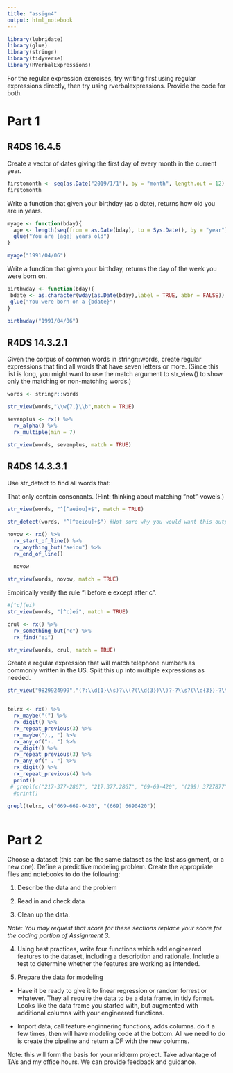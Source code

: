 ```yaml
---
title: "assign4"
output: html_notebook
---
```


```r
library(lubridate)
library(glue)
library(stringr)
library(tidyverse)
library(RVerbalExpressions)
```

For the regular expression exercises, try writing first using regular expressions directly, then try using rverbalexpressions. Provide the code for both. 

# Part 1

## R4DS 16.4.5

Create a vector of dates giving the first day of every month in the current year. 

```r
firstomonth <- seq(as.Date("2019/1/1"), by = "month", length.out = 12)
firstomonth
```


Write a function that given your birthday (as a date), returns how old you are in years.

```r
myage <- function(bday){
  age <- length(seq(from = as.Date(bday), to = Sys.Date(), by = "year"))-1
  glue("You are {age} years old")
}

myage("1991/04/06")
```

Write a function that given your birthday, returns the day of the week you were born on. 

```r

birthwday <- function(bday){
 bdate <- as.character(wday(as.Date(bday),label = TRUE, abbr = FALSE))
 glue("You were born on a {bdate}")
}  

birthwday("1991/04/06")
```

## R4DS 14.3.2.1

Given the corpus of common words in stringr::words, create regular expressions that find all words that have seven letters or more. (Since this list is long, you might want to use the match argument to str_view() to show only the matching or non-matching words.)


```r
words <- stringr::words

str_view(words,"\\w{7,}\\b",match = TRUE)
```


```r

sevenplus <- rx() %>%
  rx_alpha() %>%
  rx_multiple(min = 7)

str_view(words, sevenplus, match = TRUE)

```


## R4DS 14.3.3.1

Use str_detect to find all words that:

That only contain consonants. (Hint: thinking about matching “not”-vowels.)

```r
str_view(words, "^[^aeiou]+$", match = TRUE)

str_detect(words, "^[^aeiou]+$") #Not sure why you would want this output, but it's what the question asked for.
```
```r
novow <- rx() %>%
  rx_start_of_line() %>% 
  rx_anything_but("aeiou") %>% 
  rx_end_of_line()
  
  novow

str_view(words, novow, match = TRUE)
```


Empirically verify the rule “i before e except after c”.

```r
#[^c](ei)
str_view(words, "[^c]ei", match = TRUE)

```

```r

crul <- rx() %>% 
  rx_something_but("c") %>% 
  rx_find("ei")

str_view(words, crul, match = TRUE)
```

Create a regular expression that will match telephone numbers as commonly written in the US. Split this up into multiple expressions as needed.

```r

str_view("9829924999","(?:\\d{1}\\s)?\\(?(\\d{3})\\)?-?\\s?(\\d{3})-?\\s?(\\d{4})") #The internet is very helpful



```
```r
telrx <- rx() %>%
  rx_maybe("(") %>% 
  rx_digit() %>% 
  rx_repeat_previous(3) %>% 
  rx_maybe("),, ") %>% 
  rx_any_of("-. ") %>% 
  rx_digit() %>% 
  rx_repeat_previous(3) %>% 
  rx_any_of("-. ") %>% 
  rx_digit() %>% 
  rx_repeat_previous(4) %>% 
  print()
 # grepl(c("217-377-2867", "217.377.2867", "69-69-420", "(299) 3727877")) %>% 
  #print()

grepl(telrx, c("669-669-0420", "(669) 6690420"))
 
```


# Part 2


Choose a dataset (this can be the same dataset as the last assignment, or a new one). Define a predictive modeling problem. Create the appropriate files and notebooks to do the following:

1. Describe the data and the problem

2. Read in and check data

2. Clean up the data. 

*Note: You may request that score for these sections replace your score for the coding portion of Assignment 3.*

4. Using best practices, write four functions which add engineered features to the dataset, including a description and rationale. Include a test to determine whether the features are working as intended. 

5. Prepare the data for modeling

- Have it be ready to give it to linear regression or random forrest or whatever. They all require the data to be a data.frame, in tidy format.  Looks like the data frame you started with, but augmented with additional columns with your engineered functions.

- Import data, call feature enginnering functions, adds columns. do it a few times, then will have modeling code at the bottom. 
All we need to do is create the pipeline and return a DF with the new columns. 

Note: this will form the basis for your midterm project. Take advantage of TA's and my office hours. We can provide feedback and guidance. 


